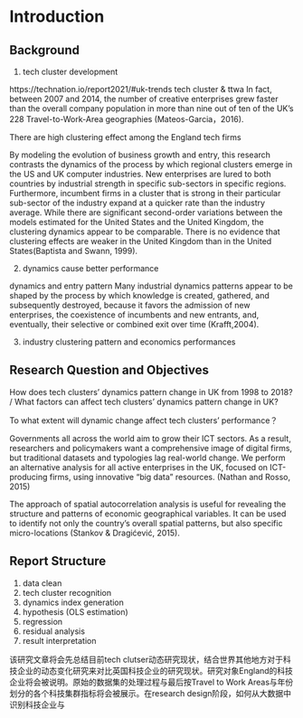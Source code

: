 # Introduction{#intro}

```{=latex}
\pagenumbering{arabic} 
```

## Background

1. tech cluster development

https://technation.io/report2021/#uk-trends
tech cluster & ttwa
In fact, between 2007 and 2014, the number of creative enterprises grew faster than the overall company population in more than nine out of ten of the UK's 228 Travel-to-Work-Area geographies (Mateos-Garcia，2016). 

There are high clustering effect among the England tech firms

By modeling the evolution of business growth and entry, this research contrasts the dynamics of the process by which regional clusters emerge in the US and UK computer industries. New enterprises are lured to both countries by industrial strength in specific sub-sectors in specific regions. Furthermore, incumbent firms in a cluster that is strong in their particular sub-sector of the industry expand at a quicker rate than the industry average. While there are significant second-order variations between the models estimated for the United States and the United Kingdom, the clustering dynamics appear to be comparable. There is no evidence that clustering effects are weaker in the United Kingdom than in the United States(Baptista and Swann, 1999).

2. dynamics cause better performance

dynamics and entry pattern
Many industrial dynamics patterns appear to be shaped by the process by which knowledge is created, gathered, and subsequently destroyed, because it favors the admission of new enterprises, the coexistence of incumbents and new entrants, and, eventually, their selective or combined exit over time (Krafft,2004).

3. industry clustering pattern and economics performances

## Research Question and Objectives

How does tech clusters' dynamics pattern change in UK from 1998 to 2018? / What factors can affect tech clusters' dynamics pattern change in UK?

To what extent will dynamic change affect tech clusters’ performance？

Governments all across the world aim to grow their ICT sectors. As a result, researchers and policymakers want a comprehensive image of digital firms, but traditional datasets and typologies lag real-world change. We perform an alternative analysis for all active enterprises in the UK, focused on ICT-producing firms, using innovative "big data" resources.
(Nathan and Rosso, 2015)

The approach of spatial autocorrelation analysis is useful for revealing the structure and patterns of economic geographical variables. It can be used to identify not only the country's overall spatial patterns, but also specific micro-locations (Stankov & Dragićević, 2015).

## Report Structure

1. data clean
1. tech cluster recognition
1. dynamics index generation
1. hypothesis (OLS estimation)
1. regression
1. residual analysis
1. result interpretation

该研究文章将会先总结目前tech clutser动态研究现状，结合世界其他地方对于科技企业的动态变化研究来对比英国科技企业的研究现状。研究对象England的科技企业将会被说明。原始的数据集的处理过程与最后按Travel to Work Areas与年份划分的各个科技集群指标将会被展示。在research design阶段，如何从大数据中识别科技企业与

